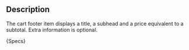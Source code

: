 
## Description
The cart footer item displays a title, a subhead and a price equivalent to a subtotal. Extra information is optional.

<Description>{Specs}</Description>
